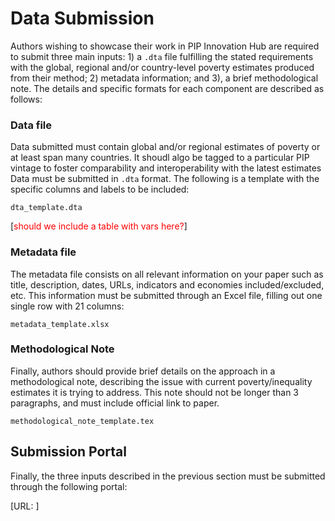 # Data Submission

Authors wishing to showcase their work in PIP Innovation Hub are required to submit three main inputs: 1) a `.dta` file fulfilling the stated requirements with the global, regional and/or country-level poverty estimates produced from their method; 2) metadata information; and 3), a brief methodological note. The details and specific formats for each component are described as follows:

### Data file

Data submitted must contain global and/or regional estimates of poverty or at least span many countries. It shoudl algo be tagged to a particular PIP vintage to foster comparability and interoperability with the latest estimates Data must be submitted in `.dta` format. The following is a template with the specific columns and labels to be included:

`dta_template.dta`

\[[should we include a table with vars here?]{style="color:red"}\]

### Metadata file

The metadata file consists on all relevant information on your paper such as title, description, dates, URLs, indicators and economies included/excluded, etc. This information must be submitted through an Excel file, filling out one single row with 21 columns:

`metadata_template.xlsx`

### Methodological Note

Finally, authors should provide brief details on the approach in a methodological note, describing the issue with current poverty/inequality estimates it is trying to address. This note should not be longer than 3 paragraphs, and must include official link to paper.

`methodological_note_template.tex`

## Submission Portal

Finally, the three inputs described in the previous section must be submitted through the following portal:

\[URL: \]
